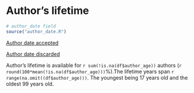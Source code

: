 # Author's lifetime

```r
# author_date field
source("author_date.R")
```

[Author date accepted](dataTable/data_table.html?path=../output.tables/author_date_accepted.csv)

[Author date discarded](dataTable/data_table.html?path=../output.tables/author_date_discarded.csv)

Author's lifetime is available for `r sum(!is.na(df$author_age))` authors (`r round(100*mean(!is.na(df$author_age)))`%).The lifetime years span `r range(na.omit((df$author_age)))`. The youngest being 17 years old and the oldest 99 years old.




